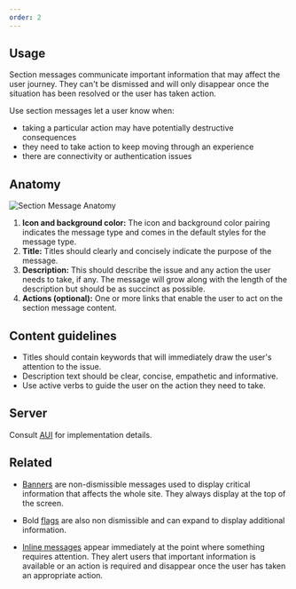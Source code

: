 ```yaml
---
order: 2
---
```


## Usage

Section messages communicate important information that may affect the user journey. They can't be dismissed and will only disappear once the situation has been resolved or the user has taken action.

Use section messages let a user know when:

- taking a particular action may have potentially destructive consequences
- they need to take action to keep moving through an experience
- there are connectivity or authentication issues

## Anatomy

![Section Message Anatomy](images/section-message-anatomy.png)

1. **Icon and background color:** The icon and background color pairing indicates the message type and comes in the default styles for the message type.
2. **Title:** Titles should clearly and concisely indicate the purpose of the message.
3. **Description:** This should describe the issue and any action the user needs to take, if any. The message will grow along with the length of the description but should be as succinct as possible.
4. **Actions (optional):** One or more links that enable the user to act on the section message content.

## Content guidelines

- Titles should contain keywords that will immediately draw the user's attention to the issue.
- Description text should be clear, concise, empathetic and informative.
- Use active verbs to guide the user on the action they need to take.

## Server

Consult [AUI](https://docs.atlassian.com/aui/) for implementation details.

## Related

- [Banners](/components/banner) are non-dismissible messages used to display critical information that affects the whole site. They always display at the top of the screen.

- Bold [flags](/components/flag) are also non dismissible and can expand to display additional information.

- [Inline messages](/components/inline-message) appear immediately at the point where something requires attention. They alert users that important information is available or an action is required and disappear once the user has taken an appropriate action.
